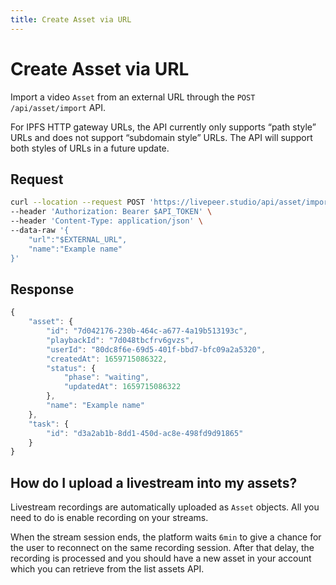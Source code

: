 ```yaml
---
title: Create Asset via URL
---
```



# Create Asset via URL

Import a video `Asset` from an external URL through the
`POST /api/asset/import` API.

<Callout>For IPFS HTTP gateway URLs, the API currently only supports “path style” URLs and does not support “subdomain style” URLs. The API will support both styles of URLs in a future update.</Callout>

## Request

```bash
curl --location --request POST 'https://livepeer.studio/api/asset/import' \
--header 'Authorization: Bearer $API_TOKEN' \
--header 'Content-Type: application/json' \
--data-raw '{
    "url":"$EXTERNAL_URL",
    "name":"Example name"
}'

```

## Response

```jsx
{
    "asset": {
        "id": "7d042176-230b-464c-a677-4a19b513193c",
        "playbackId": "7d048tbcfrv6gvzs",
        "userId": "80dc8f6e-69d5-401f-bbd7-bfc09a2a5320",
        "createdAt": 1659715086322,
        "status": {
            "phase": "waiting",
            "updatedAt": 1659715086322
        },
        "name": "Example name"
    },
    "task": {
        "id": "d3a2ab1b-8dd1-450d-ac8e-498fd9d91865"
    }
}
```

## How do I upload a livestream into my assets?

Livestream recordings are automatically uploaded as `Asset`
objects. All you need to do is enable recording on your streams.

When the stream session ends, the platform waits `6min` to give a chance for the
user to reconnect on the same recording session. After that delay, the recording
is processed and you should have a new asset in your account which you can
retrieve from the list assets API.
